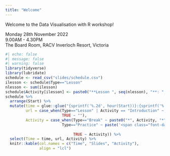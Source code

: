 ```yaml
---
title: "Welcome"
---
```


Welcome to the Data Visualisation with R workshop!


<i class="fas fa-calendar" style="width:40px;"></i>  Monday 28th November 2022  
<i class="fas fa-clock" style="width:40px;"></i>   9.00AM - 4.30PM  
<i class="fas fa-map-pin" style="width:40px;"></i>  The Board Room, RACV Inverloch Resort, Victoria  


```r
#| echo: false
#| message: false
#| warning: false
library(tidyverse)
library(lubridate)
schedule <- read_csv("slides/schedule.csv")
ilesson <- schedule$Type=="Lesson"
nlesson <- sum(ilesson)
schedule$Activity[ilesson] <- paste0("**Lesson ", seq(nlesson), "**: ", schedule$Activity[ilesson])
schedule %>% 
  arrange(Start) %>% 
  mutate(time = glue::glue("{sprintf('%.2d', hour(Start))}:{sprintf('%.2d', minute(Start))} - {sprintf('%.2d', hour(End))}:{sprintf('%.2d', minute(End))}"),
         url = case_when(Type=="Lesson" | Activity == "Introduction" ~ sprintf("[<i class='fab fa-html5'></i>](slides/slide-%.2d.html)", No),
                         TRUE ~ ""),
         Activity = case_when(Type=="Break" ~ paste0("*", Activity, "*"),
                         Type=="Practice" ~ paste('<span class="font-dancing">Exercise</span>', sprintf("[<i class='fas fa-tools'></i>](https://ebsmonash.shinyapps.io/dataviz-ex%.2d/)", No)),
                              
                              TRUE ~ Activity)) %>% 
  select(Time = time, url, Activity) %>% 
  knitr::kable(col.names = c("Time", "Slides", "Activity"),
               align = "lcl")
```

